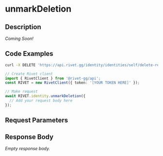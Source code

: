 

# unmarkDeletion



## Description

*Coming Soon!*


## Code Examples

<CodeGroup title='Request' tag='DELETE' label='https://api.rivet.gg/identity/identities/self/delete-request'>

```bash {{ "title": "cURL" }}
curl -X DELETE 'https://api.rivet.gg/identity/identities/self/delete-request'
```

```ts
// Create Rivet client
import { RivetClient } from '@rivet-gg/api';
const RIVET = new RivetClient({ token: '[YOUR TOKEN HERE]' });

// Make request
await RIVET.identity.unmarkDeletion({
  // Add your request body here
});
```

</CodeGroup>


## Request Parameters


## Response Body

_Empty response body._
